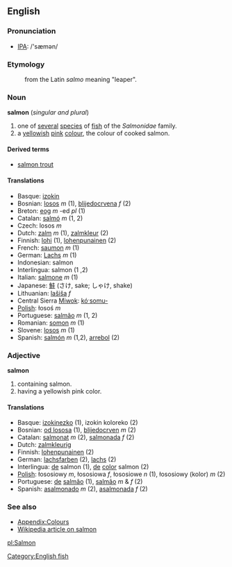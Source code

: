 ==English==
===Pronunciation===
*[[w:IPA|IPA]]: /'sæmən/

===Etymology===
:from the Latin ''salmo'' meaning "leaper".

===Noun===
'''salmon''' (''singular and plural'')

#one of [[several]] [[specie]]s of [[fish]] of the ''Salmonidae'' family.
#a [[yellowish]] [[pink]] [[color|colour]], the colour of cooked salmon.

====Derived terms====
*[[salmon trout]]

====Translations====
*Basque: [[izokin]]
*Bosnian: [[losos]] ''m'' (1), [[blijedocrvena]] ''f'' (2)
*Breton: [[eog]] ''m'' -ed ''pl'' (1)
*Catalan: [[salmó]] ''m'' (1, 2)
*Czech: losos  ''m''
*Dutch: [[zalm]] ''m'' (1), [[zalmkleur]] (2)
*Finnish: [[lohi]] (1), [[lohenpunainen]] (2)
*French: [[saumon]] ''m'' (1)
*German: [[Lachs]] ''m'' (1)
*Indonesian: salmon
*Interlingua: salmon (1 ,2)
*Italian: [[salmone]] ''m'' (1)
*Japanese: [[鮭]] (さけ, sake; しゃけ, shake)
*Lithuanian: [[lašiša]] ''f''
*Central Sierra [[Miwok]]: [[kóˑsomu-]]
*[[Polish]]: łosoś ''m''
*Portuguese: [[salmão]] ''m'' (1, 2)
*Romanian: [[somon]] ''m'' (1)
*Slovene: [[losos]] ''m'' (1)
*Spanish: [[salmón]] ''m'' (1,2), [[arrebol]] (2)

===Adjective===
'''salmon'''

#containing salmon.
#having a yellowish pink color.

====Translations====
*Basque: [[izokinezko]] (1), izokin koloreko (2)
*Bosnian: [[od lososa]] (1), [[blijedocrven]] ''m'' (2)
*Catalan: [[salmonat]] ''m'' (2), [[salmonada]] ''f'' (2)
*Dutch: [[zalmkleurig]]
*Finnish: [[lohenpunainen]] (2)
*German: [[lachsfarben]] (2), [[lachs]] (2)
*Interlingua: [[de]] salmon (1), [[de]] [[color]] salmon (2)
*[[Polish]]: łososiowy ''m'', łososiowa ''f'', łososiowe ''n'' (1), łososiowy (kolor) ''m'' (2)
*Portuguese: [[de]] [[salmão]] (1), [[salmão]] ''m'' & ''f'' (2)
*Spanish: [[asalmonado]] ''m'' (2), [[asalmonada]] ''f'' (2)

===See also===
*[[Wiktionary_Appendix:Colours|Appendix:Colours]]
*[[w:salmon|Wikipedia article on salmon]]

[[Category:English fish]]

[[pl:Salmon]]